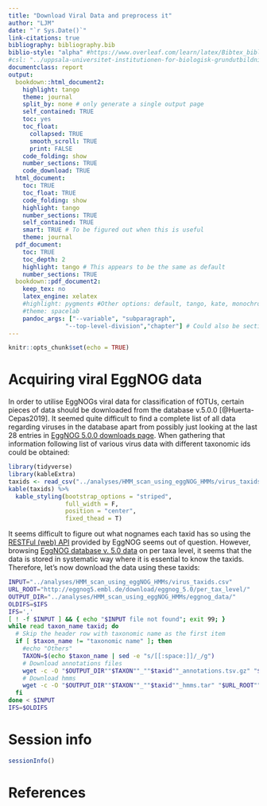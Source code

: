 ```yaml
---
title: "Download Viral Data and preprocess it"
author: "LJM"
date: "`r Sys.Date()`"
link-citations: true
bibliography: bibliography.bib
biblio-style: "alpha" #https://www.overleaf.com/learn/latex/Bibtex_bibliography_styles
#csl: "../uppsala-universitet-institutionen-for-biologisk-grundutbildning.csl"
documentclass: report
output:
  bookdown::html_document2:
    highlight: tango
    theme: journal
    split_by: none # only generate a single output page
    self_contained: TRUE
    toc: yes
    toc_float: 
      collapsed: TRUE
      smooth_scroll: TRUE
      print: FALSE
    code_folding: show
    number_sections: TRUE
    code_download: TRUE
  html_document: 
    toc: TRUE
    toc_float: TRUE
    code_folding: show
    highlight: tango
    number_sections: TRUE
    self_contained: TRUE
    smart: TRUE # To be figured out when this is useful
    theme: journal
  pdf_document:
    toc: TRUE
    toc_depth: 2
    highlight: tango # This appears to be the same as default
    number_sections: TRUE
  bookdown::pdf_document2:
    keep_tex: no
    latex_engine: xelatex
    #highlight: pygments #Other options: default, tango, kate, monochrome, espresso, zenburn, haddock, and textmate
    #theme: spacelab
    pandoc_args: ["--variable", "subparagraph",
                "--top-level-division","chapter"] # Could also be section 
---
```


```r
knitr::opts_chunk$set(echo = TRUE)
```

# Acquiring viral EggNOG data

In order to utilise EggNOGs viral data for classification of fOTUs, certain pieces of data should be downloaded from the database v.5.0.0 [@Huerta-Cepas2019]. It seemed quite difficult to find a complete list of all data regarding viruses in the database apart from possibly just looking at the last 28 entries in [EggNOG 5.0.0 downloads page](http://eggnog5.embl.de/app/home#/app/downloads). When gathering that information following list of various virus data with different taxonomic ids could be obtained:

```r
library(tidyverse)
library(kableExtra)
taxids <- read_csv("../analyses/HMM_scan_using_eggNOG_HMMs/virus_taxids.csv")
kable(taxids) %>%
  kable_styling(bootstrap_options = "striped", 
                full_width = F, 
                position = "center", 
                fixed_thead = T)
```

It seems difficult to figure out what nognames each taxid has so using the [RESTFul (web) API](http://eggnog5.embl.de/#/app/api) provided by EggNOG seems out of question. However, browsing [EggNOG database v. 5.0 data](http://eggnog5.embl.de/download/eggnog_5.0/per_tax_level/) on per taxa level, it seems that the data is stored in systematic way where it is essential to know the taxids. Therefore, let's now download the data using these taxids:

```bash
INPUT="../analyses/HMM_scan_using_eggNOG_HMMs/virus_taxids.csv"
URL_ROOT="http://eggnog5.embl.de/download/eggnog_5.0/per_tax_level/"
OUTPUT_DIR="../analyses/HMM_scan_using_eggNOG_HMMs/eggnog_data/"
OLDIFS=$IFS
IFS=','
[ ! -f $INPUT ] && { echo "$INPUT file not found"; exit 99; }
while read taxon_name taxid; do
  # Skip the header row with taxonomic name as the first item
  if [ $taxon_name != "taxonomic name" ]; then
    #echo "Others"
    TAXON=$(echo $taxon_name | sed -e "s/[[:space:]]/_/g")
    # Download annotations files
    wget -c -O "$OUTPUT_DIR""$TAXON""_""$taxid""_annotations.tsv.gz" "$URL_ROOT""$taxid""/""$taxid""_annotations.tsv.gz"
    # Download hmms
    wget -c -O "$OUTPUT_DIR""$TAXON""_""$taxid""_hmms.tar" "$URL_ROOT""$taxid""/""$taxid""_hmms.tar"
  fi
done < $INPUT
IFS=$OLDIFS
```






# Session info

```r
sessionInfo()
```

# References
